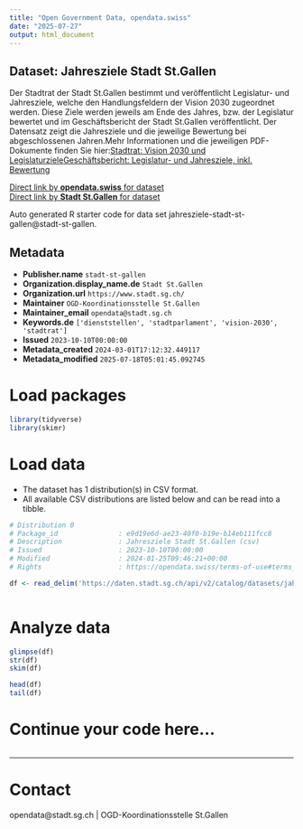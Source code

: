 ```yaml
---
title: "Open Government Data, opendata.swiss"
date: "2025-07-27"
output: html_document
---
```


## Dataset: Jahresziele Stadt St.Gallen

Der Stadtrat der Stadt St.Gallen bestimmt und veröffentlicht Legislatur- und Jahresziele, welche den Handlungsfeldern der Vision 2030 zugeordnet werden. Diese Ziele werden jeweils am Ende des Jahres, bzw. der Legislatur bewertet und im Geschäftsbericht der Stadt St.Gallen veröffentlicht. Der Datensatz zeigt die Jahresziele und die jeweilige Bewertung bei abgeschlossenen Jahren.Mehr Informationen und die jeweiligen PDF-Dokumente finden Sie hier:[Stadtrat: Vision 2030 und Legislaturziele](https://www.stadt.sg.ch/home/verwaltung-politik/demokratie-politik/stadtrat.html)[Geschäftsbericht: Legislatur- und Jahresziele, inkl. Bewertung](https://www.stadt.sg.ch/home/verwaltung-politik/demokratie-politik/geschaeftsbericht.html)

[Direct link by **opendata.swiss** for dataset](https://opendata.swiss/de/dataset/jahresziele-stadt-st-gallen)<br>
[Direct link by **Stadt St.Gallen** for dataset](https://daten.stadt.sg.ch/explore/dataset/jahresziele-stadt-st-gallen/)

Auto generated R starter code for data set jahresziele-stadt-st-gallen@stadt-st-gallen.

## Metadata

- **Publisher.name** `stadt-st-gallen`
- **Organization.display_name.de** `Stadt St.Gallen`
- **Organization.url** `https://www.stadt.sg.ch/`
- **Maintainer** `OGD-Koordinationsstelle St.Gallen`
- **Maintainer_email** `opendata@stadt.sg.ch`
- **Keywords.de** `['dienststellen', 'stadtparlament', 'vision-2030', 'stadtrat']`
- **Issued** `2023-10-10T00:00:00`
- **Metadata_created** `2024-03-01T17:12:32.449117`
- **Metadata_modified** `2025-07-18T05:01:45.092745`


# Load packages

```r

library(tidyverse)
library(skimr)

```

# Load data

-   The dataset has 1 distribution(s) in CSV format.
-   All available CSV distributions are listed below and can be read into a tibble.

```r

# Distribution 0
# Package_id               : e9d19e6d-ae23-40f0-b19e-b14eb111fcc8
# Description              : Jahresziele Stadt St.Gallen (csv)
# Issued                   : 2023-10-10T00:00:00
# Modified                 : 2024-01-25T09:46:21+00:00
# Rights                   : https://opendata.swiss/terms-of-use#terms_by

df <- read_delim('https://daten.stadt.sg.ch/api/v2/catalog/datasets/jahresziele-stadt-st-gallen/exports/csv?use_labels=true')



```

# Analyze data

```r

glimpse(df)
str(df)
skim(df)

head(df)
tail(df)

```

# Continue your code here...

```r

```

------------------------------------------------------------------------

# Contact

opendata@stadt.sg.ch | OGD-Koordinationsstelle St.Gallen
